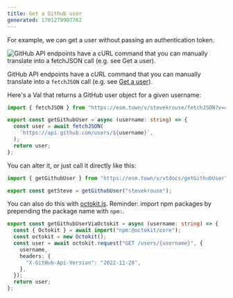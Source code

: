```yaml
---
title: Get a Github user
generated: 1701279907762
---
```


For example, we can get a user without passing an authentication token.

![GitHub API endpoints have a cURL command that you can manually translate into a fetchJSON call (e.g. see Get a user). ](./get-a-github-user/screenshot_2023-06-13_at_003949.png)

GitHub API endpoints have a cURL command that you can manually translate into a `fetchJSON` call (e.g. see [Get a user](https://docs.github.com/en/rest/users/users?apiVersion=2022-11-28#get-a-user)).

Here's a Val that returns a GitHub user object for a given username:

```ts title="@vtdocs/getGithubUser" val
import { fetchJSON } from "https://esm.town/v/stevekrouse/fetchJSON?v=41";

export const getGithubUser = async (username: string) => {
  const user = await fetchJSON(
    `https://api.github.com/users/${username}`,
  );
  return user;
};
```

You can alter it, or just call it directly like this:

```ts val
import { getGithubUser } from "https://esm.town/v/vtdocs/getGithubUser";

export const getSteve = getGithubUser("stevekrouse");
```

You can also do this with [octokit.js](https://github.com/octokit/octokit.js). Reminder: import npm packages by prepending the package name with `npm:`.

```ts title="@vtdocs/getGithubUserViaOctokit" val
export const getGithubUserViaOctokit = async (username: string) => {
  const { Octokit } = await import("npm:@octokit/core");
  const octokit = new Octokit();
  const user = await octokit.request("GET /users/{username}", {
    username,
    headers: {
      "X-GitHub-Api-Version": "2022-11-28",
    },
  });
  return user;
};
```
